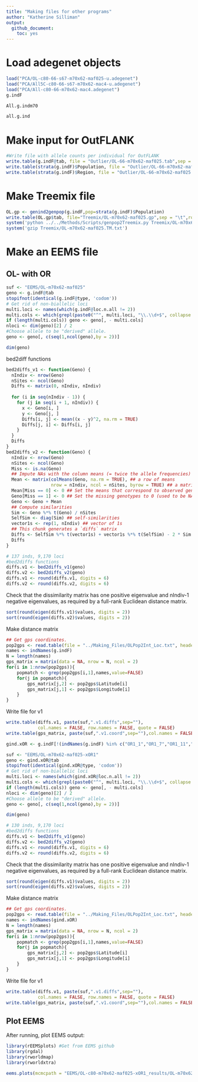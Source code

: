 ```yaml
---
title: "Making files for other programs"
author: "Katherine Silliman"
output: 
  github_document:
    toc: yes
---
```


# Load adegenet objects
```r
load("PCA/OL-c80-66-s67-m70x62-maf025-u.adegenet")
load("PCA/All5C-c80-66-s67-m70x62-mac4-u.adegenet")
load("PCA/All-c80-66-m70x62-mac4.adegenet")
g.indF
```
```r
All.g.indm70
```
```r
all.g.ind
```
# Make input for OutFLANK
```r
#Write file with allele counts per individual for OutFLANK
write.table(g.indF@tab, file = "Outlier/OL-66-m70x62-maf025.tab",sep = "\t",row.names = T,col.names = T,quote = F )
write.table(strata(g.indF)$Population, file = "Outlier/OL-66-m70x62-maf025.pop",sep = "\t",row.names = F,col.names = F,quote = F )
write.table(strata(g.indF)$Region, file = "Outlier/OL-66-m70x62-maf025.regs",sep = "\t",row.names = F,col.names = F,quote = F )
```

# Make Treemix file
```r
OL.gp <- genind2genpop(g.indF,pop=strata(g.indF)$Population)
write.table(OL.gp$tab, file="Treemix/OL-m70x62-maf025.gp",sep = "\t",row.names = T,col.names = T,quote = F )
system('python ../../Methods/Scripts/genpop2Treemix.py Treemix/OL-m70x62-maf025.gp Treemix/OL-m70x62-maf025.TM.txt')
system('gzip Treemix/OL-m70x62-maf025.TM.txt')
```
# Make an EEMS file
## OL- with OR

```r
suf <- "EEMS/OL-m70x62-maf025"
geno <- g.indF@tab
stopifnot(identical(g.indF@type, 'codom'))
# Get rid of non-biallelic loci
multi.loci <- names(which(g.indF@loc.n.all != 2))
multi.cols <- which(grepl(paste0("^", multi.loci, "\\.\\d+$", collapse = "|"), colnames(geno)))
if (length(multi.cols)) geno <- geno[, - multi.cols]
nloci <- dim(geno)[2] / 2
#Choose allele to be "derived" allele.
geno <- geno[, c(seq(1,ncol(geno),by = 2))]

dim(geno)
```
bed2diff functions
```r
bed2diffs_v1 <- function(Geno) {
  nIndiv <- nrow(Geno)
  nSites <- ncol(Geno)
  Diffs <- matrix(0, nIndiv, nIndiv)
  
  for (i in seq(nIndiv - 1)) {
    for (j in seq(i + 1, nIndiv)) {
      x <- Geno[i, ]
      y <- Geno[j, ]
      Diffs[i, j] <- mean((x - y)^2, na.rm = TRUE)
      Diffs[j, i] <- Diffs[i, j]
    }
  }
  Diffs
}
bed2diffs_v2 <- function(Geno) {
  nIndiv <- nrow(Geno)
  nSites <- ncol(Geno)
  Miss <- is.na(Geno)
  ## Impute NAs with the column means (= twice the allele frequencies)
  Mean <- matrix(colMeans(Geno, na.rm = TRUE), ## a row of means
                 nrow = nIndiv, ncol = nSites, byrow = TRUE) ## a matrix with nIndiv identical rows of means
  Mean[Miss == 0] <- 0 ## Set the means that correspond to observed genotypes to 0
  Geno[Miss == 1] <- 0 ## Set the missing genotypes to 0 (used to be NA) 
  Geno <- Geno + Mean
  ## Compute similarities
  Sim <- Geno %*% t(Geno) / nSites
  SelfSim <- diag(Sim) ## self-similarities
  vector1s <- rep(1, nIndiv) ## vector of 1s
  ## This chunk generates a `diffs` matrix
  Diffs <- SelfSim %*% t(vector1s) + vector1s %*% t(SelfSim) - 2 * Sim
  Diffs
}
```

```r
# 137 inds, 9,170 loci
#bed2diffs functions  
diffs.v1 <- bed2diffs_v1(geno)
diffs.v2 <- bed2diffs_v2(geno)
diffs.v1 <- round(diffs.v1, digits = 6)
diffs.v2 <- round(diffs.v2, digits = 6)
```
Check that the dissimilarity matrix has one positive eigenvalue and nIndiv-1 negative eigenvalues, as required by a full-rank Euclidean distance matrix.
```r
sort(round(eigen(diffs.v1)$values, digits = 2))
sort(round(eigen(diffs.v2)$values, digits = 2))
```
Make distance matrix
```r
## Get gps coordinates.
pop2gps <- read.table(file = "../Making_Files/OLPop2Int_Loc.txt", header=T)
names <- indNames(g.indF)
N = length(names)
gps_matrix = matrix(data = NA, nrow = N, ncol = 2)
for(i in 1:nrow(pop2gps)){
    popmatch <- grep(pop2gps[i,1],names,value=FALSE)
    for(j in popmatch){
        gps_matrix[j,2] <- pop2gps$Latitude[i]
        gps_matrix[j,1] <- pop2gps$Longitude[i]
    }
}
```
Write file for v1
```r
write.table(diffs.v1, paste(suf,".v1.diffs",sep=""), 
            col.names = FALSE, row.names = FALSE, quote = FALSE)
write.table(gps_matrix, paste(suf,".v1.coord",sep=""),col.names = FALSE, row.names = FALSE,quote = FALSE)
```

```r
gind.xOR <- g.indF[!(indNames(g.indF) %in% c("OR1_1","OR1_7","OR1_11","OR1_12","OR1_1B_6","OR1_2","OR1_3","OR1_4","OR1_5","OR1_6","OR1_7w_6")),drop=TRUE]

suf <- "EEMS/OL-m70x62-maf025-xOR1"
geno <- gind.xOR@tab
stopifnot(identical(gind.xOR@type, 'codom'))
# Get rid of non-biallelic loci
multi.loci <- names(which(gind.xOR@loc.n.all != 2))
multi.cols <- which(grepl(paste0("^", multi.loci, "\\.\\d+$", collapse = "|"), colnames(geno)))
if (length(multi.cols)) geno <- geno[, - multi.cols]
nloci <- dim(geno)[2] / 2
#Choose allele to be "derived" allele.
geno <- geno[, c(seq(1,ncol(geno),by = 2))]

dim(geno)
```

```r
# 130 inds, 9,170 loci
#bed2diffs functions  
diffs.v1 <- bed2diffs_v1(geno)
diffs.v2 <- bed2diffs_v2(geno)
diffs.v1 <- round(diffs.v1, digits = 6)
diffs.v2 <- round(diffs.v2, digits = 6)
```
Check that the dissimilarity matrix has one positive eigenvalue and nIndiv-1 negative eigenvalues, as required by a full-rank Euclidean distance matrix.
```r
sort(round(eigen(diffs.v1)$values, digits = 2))
sort(round(eigen(diffs.v2)$values, digits = 2))
```
Make distance matrix
```r
## Get gps coordinates.
pop2gps <- read.table(file = "../Making_Files/OLPop2Int_Loc.txt", header=T)
names <- indNames(gind.xOR)
N = length(names)
gps_matrix = matrix(data = NA, nrow = N, ncol = 2)
for(i in 1:nrow(pop2gps)){
    popmatch <- grep(pop2gps[i,1],names,value=FALSE)
    for(j in popmatch){
        gps_matrix[j,2] <- pop2gps$Latitude[i]
        gps_matrix[j,1] <- pop2gps$Longitude[i]
    }
}
```
Write file for v1
```r
write.table(diffs.v1, paste(suf,".v1.diffs",sep=""), 
            col.names = FALSE, row.names = FALSE, quote = FALSE)
write.table(gps_matrix, paste(suf,".v1.coord",sep=""),col.names = FALSE, row.names = FALSE,quote = FALSE)
```
## Plot EEMS
After running, plot EEMS output:
```r
library(rEEMSplots) #Get from EEMS github
library(rgdal)
library(rworldmap)
library(rworldxtra)
```
```r
eems.plots(mcmcpath = "EEMS/OL-c80-m70x62-maf025-xOR1_results/OL-m70x62maf025-xOR1-nD400-ch1", plotpath = "EEMS/OL-c80-m70x62-maf025-xOR1_results/OL-m70x62maf025-xOR1-nD400-ch1-plots",longlat = T,add.grid=F,add.outline = T,add.demes = T,projection.in = "+proj=longlat +datum=WGS84",projection.out = "+proj=merc +datum=WGS84",add.map = T,add.abline = T, add.r.squared = T)
```
